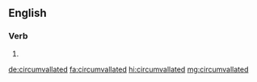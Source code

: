 ==English==

===Verb===
{{head|en|verb form}}

# {{en-past of|circumvallate}}

[[de:circumvallated]]
[[fa:circumvallated]]
[[hi:circumvallated]]
[[mg:circumvallated]]